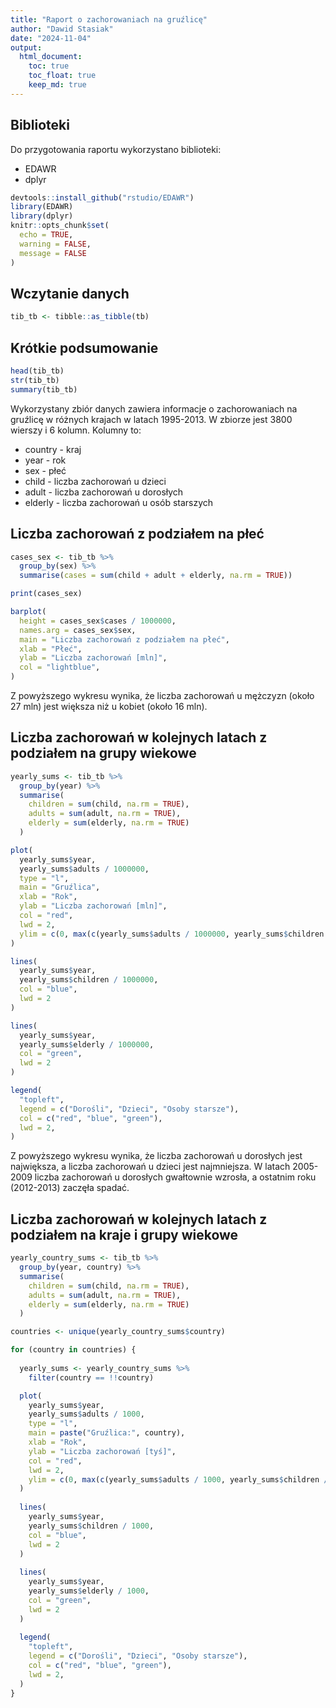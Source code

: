 ```yaml
---
title: "Raport o zachorowaniach na gruźlicę"
author: "Dawid Stasiak"
date: "2024-11-04"
output:
  html_document:
    toc: true
    toc_float: true
    keep_md: true
---
```

## Biblioteki
Do przygotowania raportu wykorzystano biblioteki:

- EDAWR
- dplyr
```r
devtools::install_github("rstudio/EDAWR")
library(EDAWR)
library(dplyr)
knitr::opts_chunk$set(
  echo = TRUE,
  warning = FALSE,
  message = FALSE
)
```

## Wczytanie danych
```r
tib_tb <- tibble::as_tibble(tb)
```

## Krótkie podsumowanie
```r
head(tib_tb)
str(tib_tb)
summary(tib_tb)
```
Wykorzystany zbiór danych zawiera informacje o zachorowaniach na gruźlicę w różnych krajach w latach 1995-2013.
W zbiorze jest 3800 wierszy i 6 kolumn. Kolumny to:

- country - kraj
- year - rok
- sex - płeć
- child - liczba zachorowań u dzieci
- adult - liczba zachorowań u dorosłych
- elderly - liczba zachorowań u osób starszych

## Liczba zachorowań z podziałem na płeć
```r
cases_sex <- tib_tb %>%
  group_by(sex) %>%
  summarise(cases = sum(child + adult + elderly, na.rm = TRUE))

print(cases_sex)

barplot(
  height = cases_sex$cases / 1000000,
  names.arg = cases_sex$sex,
  main = "Liczba zachorowań z podziałem na płeć",
  xlab = "Płeć",
  ylab = "Liczba zachorowań [mln]",
  col = "lightblue",
)
```

Z powyższego wykresu wynika, że liczba zachorowań u mężczyzn (około 27 mln) jest większa niż u kobiet (około 16 mln).

## Liczba zachorowań w kolejnych latach z podziałem na grupy wiekowe
```r
yearly_sums <- tib_tb %>%
  group_by(year) %>%
  summarise(
    children = sum(child, na.rm = TRUE),
    adults = sum(adult, na.rm = TRUE),
    elderly = sum(elderly, na.rm = TRUE)
  )

plot(
  yearly_sums$year,
  yearly_sums$adults / 1000000,
  type = "l",
  main = "Gruźlica",
  xlab = "Rok",
  ylab = "Liczba zachorowań [mln]",
  col = "red",
  lwd = 2,
  ylim = c(0, max(c(yearly_sums$adults / 1000000, yearly_sums$children / 1000000, yearly_sums$elderly / 1000000)))
)

lines(
  yearly_sums$year,
  yearly_sums$children / 1000000,
  col = "blue",
  lwd = 2
)

lines(
  yearly_sums$year,
  yearly_sums$elderly / 1000000,
  col = "green",
  lwd = 2
)

legend(
  "topleft", 
  legend = c("Dorośli", "Dzieci", "Osoby starsze"),
  col = c("red", "blue", "green"),
  lwd = 2,
)
```

Z powyższego wykresu wynika, że liczba zachorowań u dorosłych jest największa, a liczba zachorowań u dzieci jest najmniejsza. W latach 2005-2009 liczba zachorowań u dorosłych gwałtownie wzrosła, a ostatnim roku (2012-2013) zaczęła spadać.

## Liczba zachorowań w kolejnych latach z podziałem na kraje i grupy wiekowe
```r
yearly_country_sums <- tib_tb %>%
  group_by(year, country) %>%
  summarise(
    children = sum(child, na.rm = TRUE),
    adults = sum(adult, na.rm = TRUE),
    elderly = sum(elderly, na.rm = TRUE)
  )

countries <- unique(yearly_country_sums$country)

for (country in countries) {
  
  yearly_sums <- yearly_country_sums %>%
    filter(country == !!country)

  plot(
    yearly_sums$year,
    yearly_sums$adults / 1000,
    type = "l",
    main = paste("Gruźlica:", country),
    xlab = "Rok",
    ylab = "Liczba zachorowań [tyś]",
    col = "red",
    lwd = 2,
    ylim = c(0, max(c(yearly_sums$adults / 1000, yearly_sums$children / 1000, yearly_sums$elderly / 1000)))
  )
  
  lines(
    yearly_sums$year,
    yearly_sums$children / 1000,
    col = "blue",
    lwd = 2
  )
  
  lines(
    yearly_sums$year,
    yearly_sums$elderly / 1000,
    col = "green",
    lwd = 2
  )
  
  legend(
    "topleft", 
    legend = c("Dorośli", "Dzieci", "Osoby starsze"),
    col = c("red", "blue", "green"),
    lwd = 2,
  )
}
```